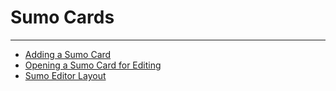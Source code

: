 


Sumo Cards
==========
***
* [Adding a Sumo Card](..\..\article\adding_a_sumo_card\index.qmd)
* [Opening a Sumo Card for Editing](..\..\article\opening_a_sumo_card_for_editing\index.qmd)
* [Sumo Editor Layout](..\..\article\sumo_editor_layout\index.qmd)
